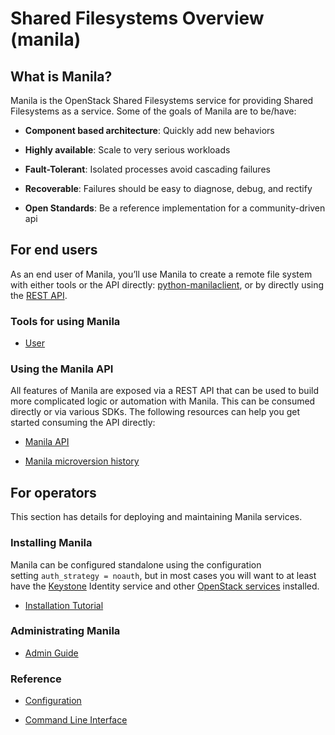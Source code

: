 # Shared Filesystems Overview (manila)

## What is Manila?

Manila is the OpenStack Shared Filesystems service for providing Shared Filesystems as a service. Some of the goals of Manila are to be/have:

* **Component based architecture**: Quickly add new behaviors

* **Highly available**: Scale to very serious workloads

* **Fault-Tolerant**: Isolated processes avoid cascading failures

* **Recoverable**: Failures should be easy to diagnose, debug, and rectify

* **Open Standards**: Be a reference implementation for a community-driven api

## For end users

As an end user of Manila, you’ll use Manila to create a remote file system with either tools or the API directly: [python-manilaclient](https://docs.openstack.org/python-manilaclient/latest/), or by directly using the [REST API](https://docs.openstack.org/api-ref/shared-file-system/).

### Tools for using Manila

* [User](https://docs.openstack.org/manila/zed/user/index.html)

### Using the Manila API

All features of Manila are exposed via a REST API that can be used to build more complicated logic or automation with Manila. This can be consumed directly or via various SDKs. The following resources can help you get started consuming the API directly:

* [Manila API](https://docs.openstack.org/api-ref/shared-file-system/)

* [Manila microversion history](https://docs.openstack.org/manila/zed/contributor/api_microversion_history.html)

## For operators

This section has details for deploying and maintaining Manila services.

### Installing Manila

Manila can be configured standalone using the configuration setting `auth_strategy = noauth`, but in most cases you will want to at least have the [Keystone](https://docs.openstack.org/keystone/latest/install/) Identity service and other [OpenStack services](https://docs.openstack.org/latest/install/) installed.

* [Installation Tutorial](https://docs.openstack.org/manila/zed/install/index.html)

### Administrating Manila

* [Admin Guide](https://docs.openstack.org/manila/zed/admin/index.html)

### Reference

* [Configuration](https://docs.openstack.org/manila/zed/configuration/index.html)

* [Command Line Interface](https://docs.openstack.org/manila/zed/cli/index.html)